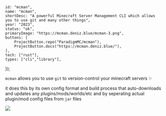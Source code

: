 	id: "mcman",
	name: "mcman",
	shortDesc: "A powerful Minecraft Server Management CLI which allows you to use git and many other things",
	year: "2023",
	status: "ok",
	primaryImage: "https://mcman.deniz.blue/mcman-3.png",
	buttons: [
		ProjectButton.repo("ParadigmMC/mcman"),
		ProjectButton.docs("https://mcman.deniz.blue/"),
	],
	tech: ["rust"],
	types: ["cli","library"],
});

`mcman` allows you to use `git` to version-control your minecraft servers ✨

it does this by its own config format and build process that auto-downloads and updates any plugins/mods/worlds/etc
and by seperating actual plugin/mod config files from `jar` files

![](https://mcman.deniz.blue/mcman-3.png)
